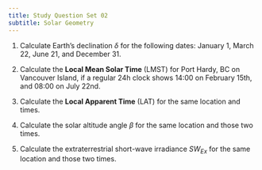 ```yaml
---
title: Study Question Set 02
subtitle: Solar Geometry
---
```



(@) Calculate Earth's declination $\delta$ for the following dates: January 1, March 22, June 21, and December 31.

(@) Calculate the **Local Mean Solar Time** (LMST) for Port Hardy, BC on Vancouver Island, if a regular 24h clock shows 14:00 on February 15th, and 08:00 on July 22nd. 

(@) Calculate the **Local Apparent Time** (LAT) for the same location and times. 

(@) Calculate the solar altitude angle $\beta$ for the same location and those two times. 

(@) Calculate the extraterrestrial short-wave irradiance $SW_{Ex}$ for the same location and those two times. 
